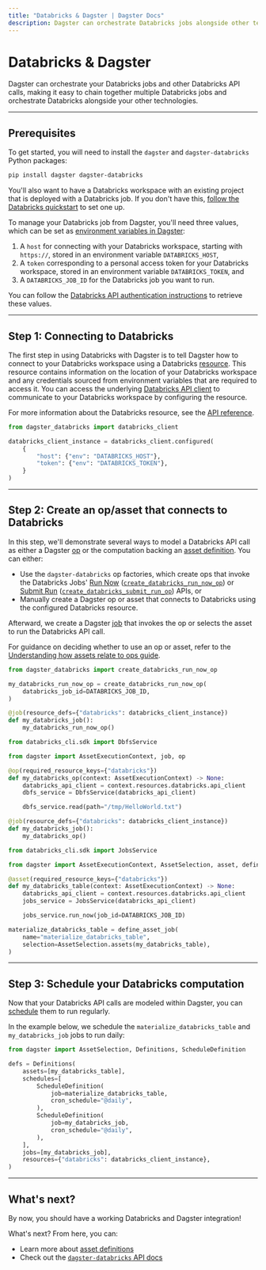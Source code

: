 ```yaml
---
title: "Databricks & Dagster | Dagster Docs"
description: Dagster can orchestrate Databricks jobs alongside other technologies.
---
```


# Databricks & Dagster

Dagster can orchestrate your Databricks jobs and other Databricks API calls, making it easy to chain together multiple Databricks jobs and orchestrate Databricks alongside your other technologies.

---

## Prerequisites

To get started, you will need to install the `dagster` and `dagster-databricks` Python packages:

```bash
pip install dagster dagster-databricks
```

You'll also want to have a Databricks workspace with an existing project that is deployed with a Databricks job. If you don't have this, [follow the Databricks quickstart](https://docs.databricks.com/workflows/jobs/jobs-quickstart.html) to set one up.

To manage your Databricks job from Dagster, you'll need three values, which can be set as [environment variables in Dagster](/guides/dagster/using-environment-variables-and-secrets):

1. A `host` for connecting with your Databricks workspace, starting with `https://`, stored in an environment variable `DATABRICKS_HOST`,
2. A `token` corresponding to a personal access token for your Databricks workspace, stored in an environment variable `DATABRICKS_TOKEN`, and
3. A `DATABRICKS_JOB_ID` for the Databricks job you want to run.

You can follow the [Databricks API authentication instructions](https://docs.databricks.com/dev-tools/python-api.html#step-1-set-up-authentication) to retrieve these values.

---

## Step 1: Connecting to Databricks

The first step in using Databricks with Dagster is to tell Dagster how to connect to your Databricks workspace using a Databricks [resource](/concepts/resources). This resource contains information on the location of your Databricks workspace and any credentials sourced from environment variables that are required to access it. You can access the underlying [Databricks API client](https://docs.databricks.com/dev-tools/python-api.html) to communicate to your Databricks workspace by configuring the resource.

For more information about the Databricks resource, see the [API reference](/\_apidocs/libraries/dagster-databricks).

```python startafter=start_define_databricks_client_instance endbefore=end_define_databricks_client_instance file=/integrations/databricks/databricks.py dedent=4
from dagster_databricks import databricks_client

databricks_client_instance = databricks_client.configured(
    {
        "host": {"env": "DATABRICKS_HOST"},
        "token": {"env": "DATABRICKS_TOKEN"},
    }
)
```

---

## Step 2: Create an op/asset that connects to Databricks

In this step, we'll demonstrate several ways to model a Databricks API call as either a Dagster [op](/concepts/ops-jobs-graphs/ops) or the computation backing an [asset definition](/concepts/assets/software-defined-assets). You can either:

- Use the `dagster-databricks` op factories, which create ops that invoke the Databricks Jobs' [Run Now](https://docs.databricks.com/api/workspace/jobs/runnow) ([`create_databricks_run_now_op`](/\_apidocs/libraries/dagster-databricks)) or [Submit Run](https://docs.databricks.com/api/workspace/jobs/submit) ([`create_databricks_submit_run_op`](/\_apidocs/libraries/dagster-databricks)) APIs, or
- Manually create a Dagster op or asset that connects to Databricks using the configured Databricks resource.

Afterward, we create a Dagster [job](/concepts/ops-jobs-graphs/jobs) that invokes the op or selects the asset to run the Databricks API call.

For guidance on deciding whether to use an op or asset, refer to the [Understanding how assets relate to ops guide](/guides/dagster/how-assets-relate-to-ops-and-graphs).

<TabGroup>

<TabItem name="Using op factories">

```python startafter=start_define_databricks_op_factories endbefore=end_define_databricks_op_factories file=/integrations/databricks/databricks.py dedent=4
from dagster_databricks import create_databricks_run_now_op

my_databricks_run_now_op = create_databricks_run_now_op(
    databricks_job_id=DATABRICKS_JOB_ID,
)

@job(resource_defs={"databricks": databricks_client_instance})
def my_databricks_job():
    my_databricks_run_now_op()
```

</TabItem>

<TabItem name="Creating a custom op using resources">

```python startafter=start_define_databricks_custom_op endbefore=end_define_databricks_custom_op file=/integrations/databricks/databricks.py dedent=4
from databricks_cli.sdk import DbfsService

from dagster import AssetExecutionContext, job, op

@op(required_resource_keys={"databricks"})
def my_databricks_op(context: AssetExecutionContext) -> None:
    databricks_api_client = context.resources.databricks.api_client
    dbfs_service = DbfsService(databricks_api_client)

    dbfs_service.read(path="/tmp/HelloWorld.txt")

@job(resource_defs={"databricks": databricks_client_instance})
def my_databricks_job():
    my_databricks_op()
```

</TabItem>

<TabItem name="Creating a custom asset using resources">

```python startafter=start_define_databricks_custom_asset endbefore=end_define_databricks_custom_asset file=/integrations/databricks/databricks.py dedent=4
from databricks_cli.sdk import JobsService

from dagster import AssetExecutionContext, AssetSelection, asset, define_asset_job

@asset(required_resource_keys={"databricks"})
def my_databricks_table(context: AssetExecutionContext) -> None:
    databricks_api_client = context.resources.databricks.api_client
    jobs_service = JobsService(databricks_api_client)

    jobs_service.run_now(job_id=DATABRICKS_JOB_ID)

materialize_databricks_table = define_asset_job(
    name="materialize_databricks_table",
    selection=AssetSelection.assets(my_databricks_table),
)
```

</TabItem>

</TabGroup>

---

## Step 3: Schedule your Databricks computation

Now that your Databricks API calls are modeled within Dagster, you can [schedule](/concepts/partitions-schedules-sensors/schedules) them to run regularly.

In the example below, we schedule the `materialize_databricks_table` and `my_databricks_job` jobs to run daily:

```python startafter=start_schedule_databricks endbefore=end_schedule_databricks file=/integrations/databricks/databricks.py dedent=4
from dagster import AssetSelection, Definitions, ScheduleDefinition

defs = Definitions(
    assets=[my_databricks_table],
    schedules=[
        ScheduleDefinition(
            job=materialize_databricks_table,
            cron_schedule="@daily",
        ),
        ScheduleDefinition(
            job=my_databricks_job,
            cron_schedule="@daily",
        ),
    ],
    jobs=[my_databricks_job],
    resources={"databricks": databricks_client_instance},
)
```

---

## What's next?

By now, you should have a working Databricks and Dagster integration!

What's next? From here, you can:

- Learn more about [asset definitions](/concepts/assets/software-defined-assets)
- Check out the [`dagster-databricks` API docs](/\_apidocs/libraries/dagster-databricks)
